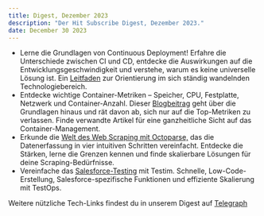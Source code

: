 ```yaml
---
title: Digest, Dezember 2023
description: "Der Hit Subscribe Digest, Dezember 2023."
date: December 30 2023
---
```


- Lerne die Grundlagen von Continuous Deployment! Erfahre die Unterschiede zwischen CI und CD, entdecke die Auswirkungen auf die Entwicklungsgeschwindigkeit und verstehe, warum es keine universelle Lösung ist. Ein [Leitfaden](https://www.architect.io/blog/2023-03-09/a-simple-guide-to-continuous-deployment) zur Orientierung im sich ständig wandelnden Technologiebereich.
- Entdecke wichtige Container-Metriken – Speicher, CPU, Festplatte, Netzwerk und Container-Anzahl. Dieser [Blogbeitrag](https://www.enov8.com/blog/intelligence-top-5-container-metrics) geht über die Grundlagen hinaus und rät davon ab, sich nur auf die Top-Metriken zu verlassen. Finde verwandte Artikel für eine ganzheitliche Sicht auf das Container-Management.
- Erkunde die [Welt des Web Scraping mit Octoparse,](https://www.proxyrack.com/blog/getting-started-with-octoparse) das die Datenerfassung in vier intuitiven Schritten vereinfacht. Entdecke die Stärken, lerne die Grenzen kennen und finde skalierbare Lösungen für deine Scraping-Bedürfnisse.
- Vereinfache das [Salesforce-Testing](https://www.testim.io/salesforce-testing/) mit Testim. Schnelle, Low-Code-Erstellung, Salesforce-spezifische Funktionen und effiziente Skalierung mit TestOps.

Weitere nützliche Tech-Links findest du in unserem Digest auf [Telegraph](https://telegra.ph/Hit-Subscribe-Digest-December-2023-01-02)
